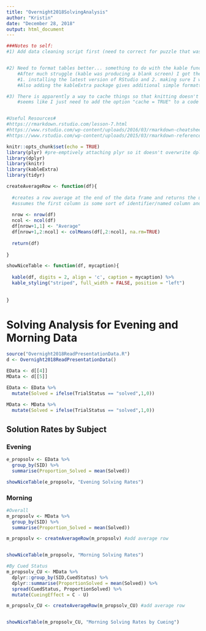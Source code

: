```yaml
---
title: "Overnight2018SolvingAnalysis"
author: "Kristin"
date: "December 28, 2018"
output: html_document
---
```


```r
###Notes to self:
#1) Add data cleaning script first (need to correct for puzzle that was solved in the evening after moving on to the next puzzle)


#2) Need to format tables better... something to do with the kable function in knitr?
    #After much struggle (kable was producing a blank screen) I got the kable() function to work by:
    #1. installing the latest version of RStudio and 2. making sure I was using dplyr::summarize function
    #Also adding the kableExtra package gives additional simple formatting options

#3) There is apparently a way to cache things so that knitting doesn't take as long (reading in the data every time is a hassle)
    #seems like I just need to add the option "cache = TRUE" to a code chunk and it will cache instead of     #re-loading each time -- will need to be careful if it does change though and needs to be reloaded


#Useful Resources#
#https://rmarkdown.rstudio.com/lesson-7.html
#https://www.rstudio.com/wp-content/uploads/2016/03/rmarkdown-cheatsheet-2.0.pdf
#https://www.rstudio.com/wp-content/uploads/2015/03/rmarkdown-reference.pdf

```



```r
knitr::opts_chunk$set(echo = TRUE)
library(plyr) #pre-emptively attaching plyr so it doesn't overwrite dplyr when loaded in the read script
library(dplyr)
library(knitr)
library(kableExtra)
library(tidyr)
```



```r

createAverageRow <- function(df){
  
  #creates a row average at the end of the data frame and returns the updated data frame
  #assumes the first column is some sort of identifier/named column and therefore not meant to be averaged
  
  nrow <- nrow(df)
  ncol <- ncol(df)
  df[nrow+1,1] <- "Average"
  df[nrow+1,2:ncol] <- colMeans(df[,2:ncol], na.rm=TRUE) 
  
  return(df)
  
}

showNiceTable <- function(df, mycaption){
  
  kable(df, digits = 2, align = 'c', caption = mycaption) %>%
  kable_styling("striped", full_width = FALSE, position = "left")
  
  
}


```

# Solving Analysis for Evening and Morning Data


```r
source("Overnight2018ReadPresentationData.R")
d <- Overnight2018ReadPresentationData()

EData <- d[[4]]
MData <- d[[5]]

EData <- EData %>%
  mutate(Solved = ifelse(TrialStatus == "solved",1,0))

MData <- MData %>%
  mutate(Solved = ifelse(TrialStatus == "solved",1,0))

```

## Solution Rates by Subject

### Evening

```r
e_propsolv <- EData %>%
  group_by(SID) %>%
  summarise(Proportion_Solved = mean(Solved))

showNiceTable(e_propsolv, "Evening Solving Rates")

```

### Morning

```r

#Overall
m_propsolv <- MData %>%
  group_by(SID) %>%
  summarise(Proportion_Solved = mean(Solved))

m_propsolv <- createAverageRow(m_propsolv) #add average row


showNiceTable(m_propsolv, "Morning Solving Rates") 

#By Cued Status
m_propsolv_CU <- MData %>%
  dplyr::group_by(SID,CuedStatus) %>%
  dplyr::summarise(ProportionSolved = mean(Solved)) %>%
  spread(CuedStatus, ProportionSolved) %>%
  mutate(CueingEffect = C - U)

m_propsolv_CU <- createAverageRow(m_propsolv_CU) #add average row


showNiceTable(m_propsolv_CU, "Morning Solving Rates by Cueing")






```


